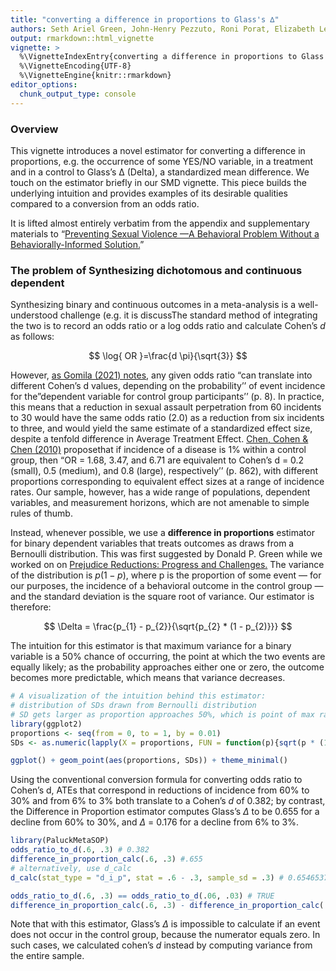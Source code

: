 ```yaml
---
title: "converting a difference in proportions to Glass's ∆"
authors: Seth Ariel Green, John-Henry Pezzuto, Roni Porat, Elizabeth Levy Paluck
output: rmarkdown::html_vignette
vignette: >
  %\VignetteIndexEntry{converting a difference in proportions to Glass's ∆}
  %\VignetteEncoding{UTF-8}
  %\VignetteEngine{knitr::rmarkdown}
editor_options: 
  chunk_output_type: console
---
```


### Overview

This vignette introduces a novel estimator for converting a difference in proportions, e.g. the occurrence of some YES/NO variable, in a treatment and in a control to Glass's ∆ (Delta), a standardized mean difference. We touch on the estimator briefly in our SMD vignette. This piece builds the underlying intuition and provides examples of its desirable qualities compared to a conversion from an odds ratio.

It is lifted almost entirely verbatim from the appendix and supplementary materials to "[Preventing Sexual Violence —A Behavioral Problem Without a Behaviorally-Informed Solution.](https://osf.io/preprints/psyarxiv/xgbzj)"

### The problem of Synthesizing dichotomous and continuous dependent 

Synthesizing binary and continuous outcomes in a meta-analysis is a well-understood challenge (e.g. it is discussThe standard method of integrating the two is to record an odds ratio or a log odds ratio and calculate Cohen's *d* as follows:

$$
\log{ OR }=\frac{d \pi}{\sqrt{3}}
$$

However, [as Gomila (2021) notes](Gomilla (2021)), any given odds ratio "can translate into different Cohen’s d values, depending on the probability'' of event incidence for the "dependent variable for control group participants'' (p. 8). In practice, this means that a reduction in sexual assault perpetration from 60 incidents to 30 would have the same odds ratio (2.0) as a reduction from six incidents to three, and would yield the same estimate of a standardized effect size, despite a tenfold difference in Average Treatment Effect. [Chen, Cohen & Chen (2010)](https://www.tandfonline.com/doi/full/10.1080/03610911003650383) proposethat if incidence of a disease is 1% within a control group, then "OR = 1.68, 3.47, and 6.71 are equivalent to Cohen's d = 0.2 (small), 0.5 (medium), and 0.8 (large), respectively'' (p. 862), with different proportions corresponding to equivalent effect sizes at a range of incidence rates. Our sample, however, has a wide range of populations, dependent variables, and measurement horizons, which are not amenable to simple rules of thumb.

Instead, whenever possible, we use a **difference in proportions** estimator for binary dependent variables that treats outcomes as draws from a Bernoulli distribution. This was first suggested by Donald P. Green while we worked on on [Prejudice Reductions: Progress and Challenges.](#0) The variance of the distribution is $p(1-p)$, where p is the proportion of some event — for our purposes, the incidence of a behavioral outcome in the control group — and the standard deviation is the square root of variance. Our estimator is therefore:

$$
 \Delta = \frac{p_{1} - p_{2}}{\sqrt{p_{2} * (1 - p_{2)}}}
$$

The intuition for this estimator is that maximum variance for a binary variable is a 50% chance of occurring, the point at which the two events are equally likely; as the probability approaches either one or zero, the outcome becomes more predictable, which means that variance decreases.
```r
# A visualization of the intuition behind this estimator: 
# distribution of SDs drawn from Bernoulli distribution
# SD gets larger as proportion approaches 50%, which is point of max randomness
library(ggplot2)
proportions <- seq(from = 0, to = 1, by = 0.01)
SDs <- as.numeric(lapply(X = proportions, FUN = function(p){sqrt(p * (1 - p))}))

ggplot() + geom_point(aes(proportions, SDs)) + theme_minimal()
```

Using the conventional conversion formula for converting odds ratio to Cohen's d, ATEs that correspond in reductions of incidence from 60% to 30% and from 6% to 3% both translate to a Cohen's *d* of 0.382; by contrast, the Difference in Proportion estimator computes Glass's $\Delta$ to be 0.655 for a decline from 60% to 30%, and $\Delta$ = 0.176 for a decline from 6% to 3%.

```r
library(PaluckMetaSOP)
odds_ratio_to_d(.6, .3) # 0.382
difference_in_proportion_calc(.6, .3) #.655
# alternatively, use d_calc
d_calc(stat_type = "d_i_p", stat = .6 - .3, sample_sd = .3) # 0.6546537

odds_ratio_to_d(.6, .3) == odds_ratio_to_d(.06, .03) # TRUE
difference_in_proportion_calc(.6, .3) - difference_in_proportion_calc(.06, .03) # 0.479
```

Note that with this estimator, Glass's $\Delta$ is impossible to calculate if an event does not occur in the control group, because the numerator equals zero. In such cases, we calculated cohen's *d* instead by computing variance from the entire sample.


